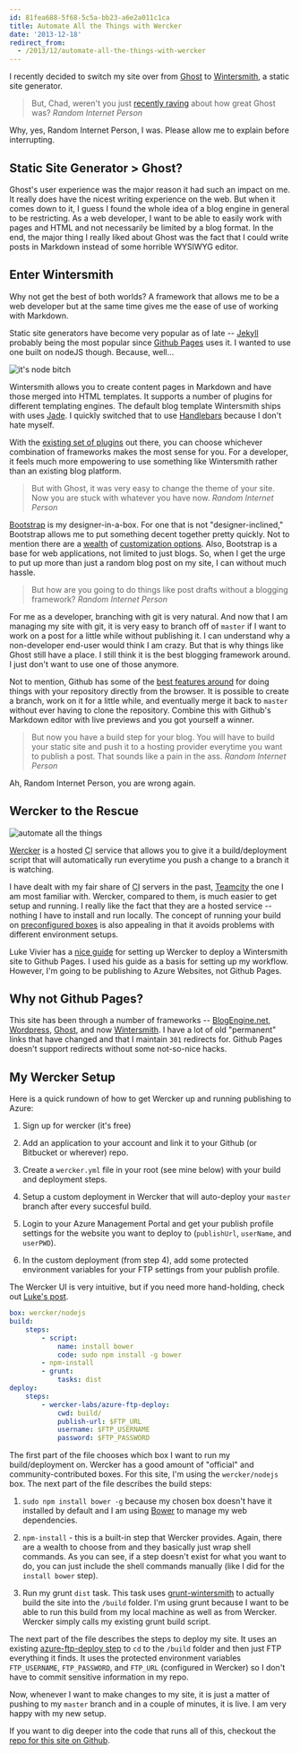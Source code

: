```yaml
---
id: 81fea688-5f68-5c5a-bb23-a6e2a011c1ca
title: Automate All the Things with Wercker
date: '2013-12-18'
redirect_from:
  - /2013/12/automate-all-the-things-with-wercker
---
```


I recently decided to switch my site over from [Ghost](https://ghost.org/) to [Wintersmith](http://wintersmith.io/), a static site generator.

> But, Chad, weren't you just [recently raving](/2013/10/user-experience-matters-more-than-you-think/) about how great Ghost was?
> <cite>Random Internet Person</cite>

Why, yes, Random Internet Person, I was. Please allow me to explain before interrupting.

## Static Site Generator > Ghost?

Ghost's user experience was the major reason it had such an impact on me. It really does have the nicest writing experience on the web. But when it comes down to it, I guess I found the whole idea of a blog engine in general to be restricting. As a web developer, I want to be able to easily work with pages and HTML and not necessarily be limited by a blog format. In the end, the major thing I really liked about Ghost was the fact that I could write posts in Markdown instead of some horrible WYSIWYG editor.

## Enter Wintersmith

Why not get the best of both worlds? A framework that allows me to be a web developer but at the same time gives me the ease of use of working with Markdown.

Static site generators have become very popular as of late -- [Jekyll](http://jekyllrb.com/) probably being the most popular since [Github Pages](http://pages.github.com/) uses it. I wanted to use one built on nodeJS though. Because, well&hellip;

![it's node bitch](./node-bitch.jpg)

Wintersmith allows you to create content pages in Markdown and have those merged into HTML templates. It supports a number of plugins for different templating engines. The default blog template Wintersmith ships with uses [Jade](http://jade-lang.com/). I quickly switched that to use [Handlebars](http://handlebarsjs.com/) because I don't hate myself.

With the [existing set of plugins](https://github.com/jnordberg/wintersmith/wiki/Plugins) out there, you can choose whichever combination of frameworks makes the most sense for you. For a developer, it feels much more empowering to use something like Wintersmith rather than an existing blog platform.

> But with Ghost, it was very easy to change the theme of your site. Now you are stuck with whatever you have now.
> <cite>Random Internet Person</cite>

[Bootstrap](http://getbootstrap.com) is my designer-in-a-box. For one that is not "designer-inclined," Bootstrap allows me to put something decent together pretty quickly. Not to mention there are a [wealth](http://bootswatch.com/) of [customization options](http://www.lavishbootstrap.com/). Also, Bootstrap is a base for web applications, not limited to just blogs. So, when I get the urge to put up more than just a random blog post on my site, I can without much hassle.

> But how are you going to do things like post drafts without a blogging framework?
> <cite>Random Internet Person</cite>

For me as a developer, branching with git is very natural. And now that I am managing my site with git, it is very easy to branch off of `master` if I want to work on a post for a little while without publishing it. I can understand why a non-developer end-user would think I am crazy. But that is why things like Ghost still have a place. I still think it is the best blogging framework around. I just don't want to use one of those anymore.

Not to mention, Github has some of the [best features around](https://help.github.com/articles/github-flow-in-the-browser) for doing things with your repository directly from the browser. It is possible to create a branch, work on it for a little while, and eventually merge it back to `master` without ever having to clone the repository. Combine this with Github's Markdown editor with live previews and you got yourself a winner.

> But now you have a build step for your blog. You will have to build your static site and push it to a hosting provider everytime you want to publish a post. That sounds like a pain in the ass.
> <cite>Random Internet Person</cite>

Ah, Random Internet Person, you are wrong again.

## Wercker to the Rescue

![automate all the things](./automate-all-the-things.jpg)

[Wercker](http://wercker.com/) is a hosted <abbr title="Continuous Integration">CI</abbr> service that allows you to give it a build/deployment script that will automatically run everytime you push a change to a branch it is watching.

I have dealt with my fair share of <abbr title="Continuous Integration">CI</abbr> servers in the past, [Teamcity](http://www.jetbrains.com/teamcity/) the one I am most familiar with. Wercker, compared to them, is much easier to get setup and running. I really like the fact that they are a hosted service -- nothing I have to install and run locally. The concept of running your build on [preconfigured boxes](http://devcenter.wercker.com/articles/boxes/) is also appealing in that it avoids problems with different environment setups.

Luke Vivier has a [nice guide](http://luke.vivier.ca/wintersmith-with-wercker/) for setting up Wercker to deploy a Wintersmith site to Github Pages. I used his guide as a basis for setting up my workflow. However, I'm going to be publishing to Azure Websites, not Github Pages.

## Why not Github Pages?

This site has been through a number of frameworks -- [BlogEngine.net](http://www.dotnetblogengine.net/), [Wordpress](http://wordpress.org/), [Ghost](https://ghost.org/), and now [Wintersmith](http://wintersmith.io/). I have a lot of old "permanent" links that have changed and that I maintain `301` redirects for. Github Pages doesn't support redirects without some not-so-nice hacks.

## My Wercker Setup

Here is a quick rundown of how to get Wercker up and running publishing to Azure:

1. Sign up for wercker (it's free)

2. Add an application to your account and link it to your Github (or Bitbucket or wherever) repo.

3. Create a `wercker.yml` file in your root (see mine below) with your build and deployment steps.

4. Setup a custom deployment in Wercker that will auto-deploy your `master` branch after every succesful build.

5. Login to your Azure Management Portal and get your publish profile settings for the website you want to deploy to (`publishUrl`, `userName`, and `userPWD`).

6. In the custom deployment (from step 4), add some protected environment variables for your FTP settings from your publish profile.

The Wercker UI is very intuitive, but if you need more hand-holding, check out [Luke's post](http://luke.vivier.ca/wintersmith-with-wercker/).

```yaml
box: wercker/nodejs
build:
    steps:
        - script:
            name: install bower
            code: sudo npm install -g bower
        - npm-install
        - grunt:
            tasks: dist
deploy:
    steps:
        - wercker-labs/azure-ftp-deploy:
            cwd: build/
            publish-url: $FTP_URL
            username: $FTP_USERNAME
            password: $FTP_PASSWORD
```

The first part of the file chooses which box I want to run my build/deployment on. Wercker has a good amount of "official" and community-contributed boxes. For this site, I'm using the `wercker/nodejs` box. The next part of the file describes the build steps:

1. `sudo npm install bower -g` because my chosen box doesn't have it installed by default and I am using [Bower](http://bower.io/) to manage my web dependencies.

2. `npm-install` - this is a built-in step that Wercker provides. Again, there are a wealth to choose from and they basically just wrap shell commands. As you can see, if a step doesn't exist for what you want to do, you can just include the shell commands manually (like I did for the `install bower` step).

3. Run my grunt `dist` task. This task uses [grunt-wintersmith](https://github.com/davidtucker/grunt-wintersmith) to actually build the site into the `/build` folder. I'm using grunt because I want to be able to run this build from my local machine as well as from Wercker. Wercker simply calls my existing grunt build script.

The next part of the file describes the steps to deploy my site. It uses an existing [azure-ftp-deploy step](https://github.com/wercker-labs/step-azure-ftp-deploy) to `cd` to the `/build` folder and then just FTP everything it finds. It uses the protected environment variables `FTP_USERNAME`, `FTP_PASSWORD`, and `FTP_URL` (configured in Wercker) so I don't have to commit sensitive information in my repo.

Now, whenever I want to make changes to my site, it is just a matter of pushing to my `master` branch and in a couple of minutes, it is live. I am very happy with my new setup.

If you want to dig deeper into the code that runs all of this, checkout the [repo for this site on Github](https://github.com/chadly/chadly.net).